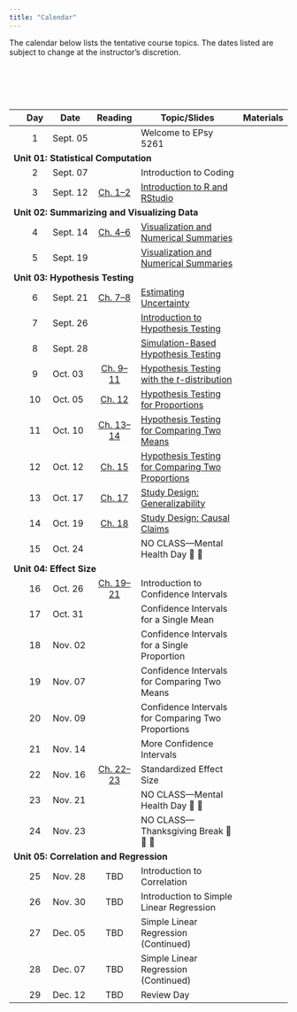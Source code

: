 ```yaml
---
title: "Calendar"
---
```



The calendar below lists the tentative course topics. The dates listed are subject to change at the instructor's discretion.

<!-- As part of the course, there are several articles, papers and technical reports that you will need to read during the semester. Most of the articles themselves are accessible through the [University of Minnesota library website](http://www.lib.umn.edu). In order to access the full text of some of the articles, you will need to log in using your University x500 username and password. More detailed information, including references or links to specific readings, are linked under the day's "Reading". -->

<br /><br />


<br />


<table class="table">

<thead>
<tr>
<th style="width:5%;text-align:center"></th>
<th style="width:10%;text-align:center"">Day</th>
<th style="width:10%;">Date</th>
<th style="width:15%;text-align:center">Reading</th>
<th style="width:50%;">Topic/Slides</th>
<th style="width:10%;text-align:center">Materials</th>
</tr>
</thead>


<tbody>

<!-- <span style="margin-left:5px; color:#5a067d;font-size:12px;">*[Notes and Script file updated 09-24-2019]*</span></td> -->

<!-- READING <a class="my-link" href="readings/00-welcome-to-8264.html"><span class="fa fa-book"></span></a> -->

<tr>
<td align="center" style="vertical-align:middle;">&nbsp;</td>
<td align="center" style="vertical-align:middle;">1</td>
<td style="vertical-align:middle;">Sept. 05</td>
<td align="center" style="vertical-align:middle;"></td>
<td>Welcome to EPsy 5261</td>
<td align="center" style="vertical-align:middle;">&nbsp;</td>
</tr>


<!-- Unit 01: STATISTICAL COMPUTATION -->

<tr>
<td colspan="5"><b>Unit 01: Statistical Computation</b></td>
</tr>


<tr>
<td align="center" style="vertical-align:middle;">&nbsp;</td>
<td align="center" style="vertical-align:middle;">2</td>
<td style="vertical-align:middle;">Sept. 07</td>
<td align="center" style="vertical-align:middle;"></td>
<td>
  Introduction to Coding
</td>
<td align="center" style="vertical-align:middle;">
  [<span class="fa-solid fa-folder"></span>](files/activities/day02.zip)
</td>
</tr>


<tr>
<td align="center" style="vertical-align:middle;">&nbsp;</td>
<td align="center" style="vertical-align:middle;">3</td>
<td style="vertical-align:middle;">Sept. 12</td>
<td align="center" style="vertical-align:middle;">
  [Ch. 1--2](https://zief0002.github.io/epsy-5261/01-01-r-and-rstudio-installation.html)
</td>
<td>
  [Introduction to R and RStudio](files/slides/day03.pdf)
</td>
<td align="center" style="vertical-align:middle;">
  [<span class="fa-solid fa-folder"></span>](files/activities/day03.zip)
</td>
</tr>

<!-- Unit 02: SUMMARIZING AND VISUALIZING DATA -->

<tr>
<td colspan="5"><b>Unit 02: Summarizing and Visualizing Data</b></td>
</tr>


<tr>
<td align="center" style="vertical-align:middle;">&nbsp;</td>
<td align="center" style="vertical-align:middle;">4</td>
<td style="vertical-align:middle;">Sept. 14</td>
<td align="center" style="vertical-align:middle;">
  [Ch. 4--6](https://zief0002.github.io/epsy-5261/02-01-data-structure-and-attributes.html)
</td>
<td>
  [Visualization and Numerical Summaries](files/slides/day04.pdf)
</td>
<td align="center" style="vertical-align:middle;">
  [<span class="fa-solid fa-folder"></span>](files/activities/day04.zip)
</td>
</tr>

<!-- <tr> -->
<!-- <td></td> -->
<!-- <td style="vertical-align:middle; background-color:#e0bed1;">**Lab Assignment #1 Due**</td> -->
<!-- <td align="center" style="vertical-align:middle;"> -->
<!--   <a class="my-link" href="files/day04.zip"><span class="fa-solid fa-file-signature"></span></a> -->
<!-- </td> -->
<!-- </tr> -->


<tr>
<td align="center" style="vertical-align:middle;">&nbsp;</td>
<td align="center" style="vertical-align:middle;">5</td>
<td style="vertical-align:middle;">Sept. 19</td>
<td align="center" style="vertical-align:middle;"></td>
<td>
  [Visualization and Numerical Summaries](files/slides/day05.pdf)
</td>
<td align="center" style="vertical-align:middle;">
  [<span class="fa-solid fa-folder">](files/activities/day05.zip)
</td>
</tr>


<!-- Unit 03: HYPOTHESIS TESTING -->

<tr>
<td colspan="5"><b>Unit 03: Hypothesis Testing</b></td>
</tr>


<tr>
<td align="center" style="vertical-align:middle;">&nbsp;</td>
<td align="center" style="vertical-align:middle;">6</td>
<td style="vertical-align:middle;">Sept. 21</td>
<td align="center" style="vertical-align:middle;">
  [Ch. 7--8](https://zief0002.github.io/epsy-5261/04-01-case-study-teen-sleep.html)
</td>
<td>
  [Estimating Uncertainty](files/slides/day06.pdf)
</td>
<td align="center" style="vertical-align:middle;">
  [<span class="fa-solid fa-folder"></span>](files/activities/day06.zip)
</td>
</tr>


<tr>
<td align="center" style="vertical-align:middle;">&nbsp;</td>
<td align="center" style="vertical-align:middle;">7</td>
<td style="vertical-align:middle;">Sept. 26</td>
<td align="center" style="vertical-align:middle;"></td>
<td>
  [Introduction to Hypothesis Testing](files/slides/day07.pdf)
</td>
<td align="center" style="vertical-align:middle;">
  [<span class="fa-solid fa-folder"></span>](files/activities/day07.zip)
</td>
</tr>


<tr>
<td align="center" style="vertical-align:middle;">&nbsp;</td>
<td align="center" style="vertical-align:middle;">8</td>
<td style="vertical-align:middle;">Sept. 28</td>
<td align="center" style="vertical-align:middle;"></td>
<td>
  [Simulation-Based Hypothesis Testing](files/slides/day08.pdf)
</td>
<td align="center" style="vertical-align:middle;">
  [<span class="fa-solid fa-folder"></span>](files/activities/day08.zip)
</td>
</tr>


<tr>
<td align="center" style="vertical-align:middle;">&nbsp;</td>
<td align="center" style="vertical-align:middle;">9</td>
<td style="vertical-align:middle;">Oct. 03</td>
<td align="center" style="vertical-align:middle;">
  [Ch. 9--11](https://zief0002.github.io/epsy-5261/04-03-one-sample-test.html)
</td>
<td>
  [Hypothesis Testing with the *t*-distribution](files/slides/day09.pdf)
</td>
<td align="center" style="vertical-align:middle;">
  [<span class="fa-solid fa-folder"></span>](files/activities/day09.zip)
</td>
</tr>


<tr>
<td align="center" style="vertical-align:middle;">&nbsp;</td>
<td align="center" style="vertical-align:middle;">10</td>
<td style="vertical-align:middle;">Oct. 05</td>
<td align="center" style="vertical-align:middle;">
  [Ch. 12](https://zief0002.github.io/epsy-5261/04-06-one-sample-test-proportions.html)
</td>
<td>
  [Hypothesis Testing for Proportions](files/slides/day10.pdf)
</td>
<td align="center" style="vertical-align:middle;">
  [<span class="fa-solid fa-folder">](files/activities/day10.zip)
</td>
</tr>


<tr>
<td align="center" style="vertical-align:middle;">&nbsp;</td>
<td align="center" style="vertical-align:middle;">11</td>
<td style="vertical-align:middle;">Oct. 10</td>
<td align="center" style="vertical-align:middle;">
  [Ch. 13--14](https://zief0002.github.io/epsy-5261/05-01-two-sample-t-test.html)
</td>
<td>
  [Hypothesis Testing for Comparing Two Means](files/slides/day11.pdf)
</td>
<td align="center" style="vertical-align:middle;">
  [<span class="fa-solid fa-folder"></span>](files/activities/day11.zip)
</td>
</tr>


<tr>
<td align="center" style="vertical-align:middle;">&nbsp;</td>
<td align="center" style="vertical-align:middle;">12</td>
<td style="vertical-align:middle;">Oct. 12</td>
<td align="center" style="vertical-align:middle;">
  [Ch. 15](https://zief0002.github.io/epsy-5261/05-03-two-sample-test-proportions.html)
</td>
<td>
  [Hypothesis Testing for Comparing Two Proportions](files/slides/day12.pdf)
</td>
<td align="center" style="vertical-align:middle;">
  [<span class="fa-solid fa-folder"></span>](files/activities/day12.zip)
</td>
</tr>


<tr>
<td align="center" style="vertical-align:middle;">&nbsp;</td>
<td align="center" style="vertical-align:middle;">13</td>
<td style="vertical-align:middle;">Oct. 17</td>
<td align="center" style="vertical-align:middle;">
  [Ch. 17](https://zief0002.github.io/epsy-5261/06-01-generalization.html)
</td>
<td>
  [Study Design: Generalizability](files/slides/day13.pdf)
</td>
<td align="center" style="vertical-align:middle;">
  [<span class="fa-solid fa-folder"></span>](files/activities/day13.zip)
</td>
</tr>


<tr>
<td align="center" style="vertical-align:middle;">&nbsp;</td>
<td align="center" style="vertical-align:middle;">14</td>
<td style="vertical-align:middle;">Oct. 19</td>
<td align="center" style="vertical-align:middle;">
  [Ch. 18](https://zief0002.github.io/epsy-5261/06-02-cause-and-effect.html)
</td>
<td>
  [Study Design: Causal Claims](files/slides/day14.pdf)
</td>
<td align="center" style="vertical-align:middle;">
  [<span class="fa-solid fa-folder"></span>](files/activities/day14.zip)
</td>
</tr>


<tr>
<td align="center" style="vertical-align:middle;">&nbsp;</td>
<td align="center" style="vertical-align:middle;">15</td>
<td style="vertical-align:middle;">Oct. 24</td>
<td align="center" style="vertical-align:middle;"></td>
<td style="vertical-align:middle;">NO CLASS---Mental Health Day 🛌 🍷</td>
<td align="center" style="vertical-align:middle;"></td>
</tr>


<!-- Unit 04: EFFECT SIZE -->

<tr>
<td colspan="5"><b>Unit 04: Effect Size</b></td>
</tr>


<tr>
<td align="center" style="vertical-align:middle;">&nbsp;</td>
<td align="center" style="vertical-align:middle;">16</td>
<td style="vertical-align:middle;">Oct. 26</td>
<td align="center" style="vertical-align:middle;">
  [Ch. 19--21](https://zief0002.github.io/epsy-5261/07-01-confidence-intervals.html)
</td>
<td>
Introduction to Confidence Intervals
  <!-- [Introduction to Confidence Intervals](files/slides/day16.pdf) -->
</td>
<td align="center" style="vertical-align:middle;">
  <!-- [<span class="fa-solid fa-folder"></span>](files/activities/day16.zip) -->
</td>
</tr>


<tr>
<td align="center" style="vertical-align:middle;">&nbsp;</td>
<td align="center" style="vertical-align:middle;">17</td>
<td style="vertical-align:middle;">Oct. 31</td>
<td align="center" style="vertical-align:middle;"></td>
<td>
Confidence Intervals for a Single Mean
  <!-- [Confidence Intervals for a Single Mean](files/slides/day17.pdf) -->
</td>
<td align="center" style="vertical-align:middle;">
  <!-- [<span class="fa-solid fa-folder"></span>](files/activities/day17.zip) -->
</td>
</tr>


<tr>
<td align="center" style="vertical-align:middle;">&nbsp;</td>
<td align="center" style="vertical-align:middle;">18</td>
<td style="vertical-align:middle;">Nov. 02</td>
<td align="center" style="vertical-align:middle;"></td>
<td>
  Confidence Intervals for a Single Proportion
  <!-- [Confidence Intervals for a Single Proportion](files/slides/day18.pdf) -->
</td>
<td align="center" style="vertical-align:middle;">
  <!-- [<span class="fa-solid fa-folder"></span>](files/activities/day18.zip) -->
</td>
</tr>


<tr>
<td align="center" style="vertical-align:middle;">&nbsp;</td>
<td align="center" style="vertical-align:middle;">19</td>
<td style="vertical-align:middle;">Nov. 07</td>
<td align="center" style="vertical-align:middle;"></td>
<td>
Confidence Intervals for Comparing Two Means
  <!-- [Confidence Intervals for Comparing Two Means](files/slides/day19.pdf) -->
</td>
<td align="center" style="vertical-align:middle;">
  <!-- [<span class="fa-solid fa-folder"></span>](files/activities/day19.zip) -->
</td>
</tr>


<tr>
<td align="center" style="vertical-align:middle;">&nbsp;</td>
<td align="center" style="vertical-align:middle;">20</td>
<td style="vertical-align:middle;">Nov. 09</td>
<td align="center" style="vertical-align:middle;"></td>
<td>
Confidence Intervals for Comparing Two Proportions
  <!-- [Confidence Intervals for Comparing Two Proportions](files/slides/day20.pdf) -->
</td>
<td align="center" style="vertical-align:middle;">
  <!-- [<span class="fa-solid fa-folder"></span>](files/activities/day20.zip) -->
</td>
</tr>


<tr>
<td align="center" style="vertical-align:middle;">&nbsp;</td>
<td align="center" style="vertical-align:middle;">21</td>
<td style="vertical-align:middle;">Nov. 14</td>
<td align="center" style="vertical-align:middle;"></td>
<td>
More Confidence Intervals
  <!-- [More Confidence Intervals](files/slides/day21.pdf) -->
</td>
<td align="center" style="vertical-align:middle;">
  <!-- [<span class="fa-solid fa-folder"></span>](files/activities/day21.zip) -->
</td>
</tr>


<tr>
<td align="center" style="vertical-align:middle;">&nbsp;</td>
<td align="center" style="vertical-align:middle;">22</td>
<td style="vertical-align:middle;">Nov. 16</td>
<td align="center" style="vertical-align:middle;">
  [Ch. 22--23](https://zief0002.github.io/epsy-5261/07-04-standardized-effects-means.html)
</td>
<td>
  Standardized Effect Size
  <!-- [Standardized Effect Size](files/slides/day22.pdf) -->
</td>
<td align="center" style="vertical-align:middle;">
  <!-- [<span class="fa-solid fa-folder"></span>](files/activities/day22.zip) -->
</td>
</tr>


<tr>
<td align="center" style="vertical-align:middle;">&nbsp;</td>
<td align="center" style="vertical-align:middle;">23</td>
<td style="vertical-align:middle;">Nov. 21</td>
<td align="center" style="vertical-align:middle;"></td>
<td style="vertical-align:middle;">NO CLASS---Mental Health Day 🛌 🍷</td>
<td align="center" style="vertical-align:middle;"></td>
</tr>


<tr>
<td align="center" style="vertical-align:middle;">&nbsp;</td>
<td align="center" style="vertical-align:middle;">24</td>
<td style="vertical-align:middle;">Nov. 23</td>
<td align="center" style="vertical-align:middle;"></td>
<td style="vertical-align:middle;">NO CLASS---Thanksgiving Break 🦃 🌽 🥧</td>
<td align="center" style="vertical-align:middle;"></td>
</tr>


<!-- Unit 05: CORRELATION AND REGRESSION -->

<tr>
<td colspan="5"><b>Unit 05: Correlation and Regression</b></td>
</tr>


<tr>
<td align="center" style="vertical-align:middle;">&nbsp;</td>
<td align="center" style="vertical-align:middle;">25</td>
<td style="vertical-align:middle;">Nov. 28</td>
<td align="center" style="vertical-align:middle;">
  TBD
</td>
<td>
Introduction to Correlation
  <!-- [Introduction to Correlation](files/slides/day25.pdf) -->
</td>
<td align="center" style="vertical-align:middle;">
  <!-- [<span class="fa-solid fa-folder"></span>](files/activities/day25.zip) -->
</td>
</tr>


<tr>
<td align="center" style="vertical-align:middle;">&nbsp;</td>
<td align="center" style="vertical-align:middle;">26</td>
<td style="vertical-align:middle;">Nov. 30</td>
<td align="center" style="vertical-align:middle;">
  TBD
</td>
<td>
Introduction to Simple Linear Regression
  <!-- [Introduction to Simple Linear Regression](files/slides/day26.pdf) -->
</td>
<td align="center" style="vertical-align:middle;">
  <!-- [<span class="fa-solid fa-folder"></span>](files/activities/day26.zip) -->
</td>
</tr>


<tr>
<td align="center" style="vertical-align:middle;">&nbsp;</td>
<td align="center" style="vertical-align:middle;">27</td>
<td style="vertical-align:middle;">Dec. 05</td>
<td align="center" style="vertical-align:middle;">
  TBD
</td>
<td>
Simple Linear Regression (Continued)
  <!-- [Simple Linear Regression (Continued)](files/slides/day27.pdf) -->
</td>
<td align="center" style="vertical-align:middle;">
  <!-- [<span class="fa-solid fa-folder"></span>](files/activities/day27.zip) -->
</td>
</tr>


<tr>
<td align="center" style="vertical-align:middle;">&nbsp;</td>
<td align="center" style="vertical-align:middle;">28</td>
<td style="vertical-align:middle;">Dec. 07</td>
<td align="center" style="vertical-align:middle;">
  TBD
</td>
<td>
Simple Linear Regression (Continued)
  <!-- [Simple Linear Regression (Continued)](files/slides/day28.pdf) -->
</td>
<td align="center" style="vertical-align:middle;">
  <!-- [<span class="fa-solid fa-folder"></span>](files/activities/day28.zip) -->
</td>
</tr>


<tr>
<td align="center" style="vertical-align:middle;">&nbsp;</td>
<td align="center" style="vertical-align:middle;">29</td>
<td style="vertical-align:middle;">Dec. 12</td>
<td align="center" style="vertical-align:middle;">
  TBD
</td>
<td>
Review Day
  <!-- [Review Day](files/slides/day29.pdf) -->
</td>
<td align="center" style="vertical-align:middle;">
  <!-- [<span class="fa-solid fa-folder"></span>](files/activities/day29.zip) -->
</td>
</tr>





</tbody>
</table>    


